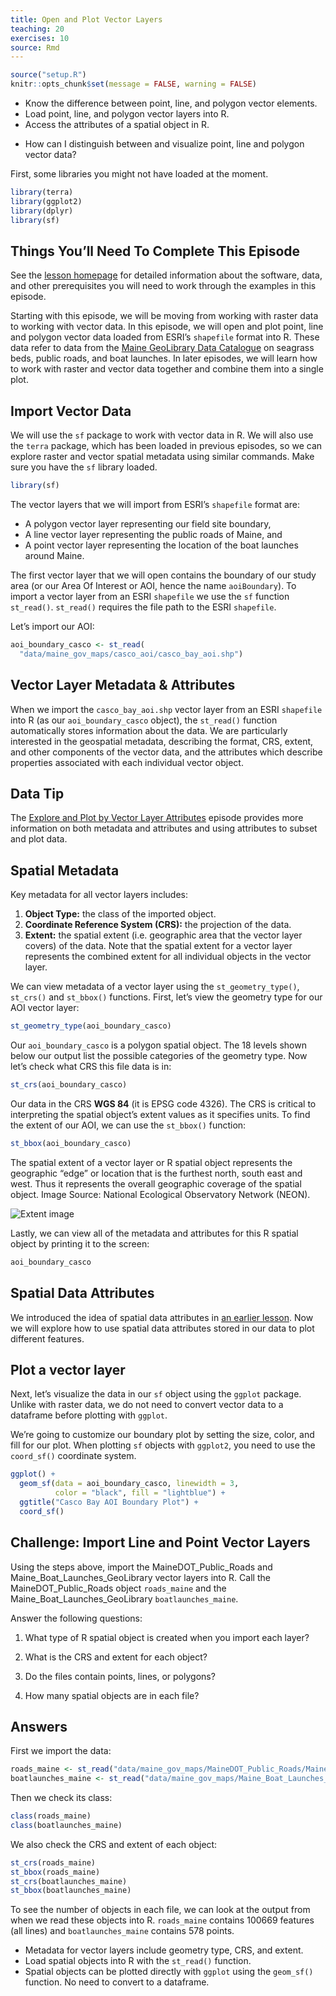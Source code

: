```yaml
---
title: Open and Plot Vector Layers
teaching: 20
exercises: 10
source: Rmd
---
```


```r
source("setup.R")
knitr::opts_chunk$set(message = FALSE, warning = FALSE)
```

::::::::::::::::::::::::::::::::::::::: objectives

- Know the difference between point, line, and polygon vector elements.
- Load point, line, and polygon vector layers into R.
- Access the attributes of a spatial object in R.

::::::::::::::::::::::::::::::::::::::::::::::::::

:::::::::::::::::::::::::::::::::::::::: questions

- How can I distinguish between and visualize point, line and polygon vector data?

::::::::::::::::::::::::::::::::::::::::::::::::::

First, some libraries you might not have loaded at the moment. 

```r
library(terra)
library(ggplot2)
library(dplyr)
library(sf)
```

::::::::::::::::::::::::::::::::::::::::::  prereq

## Things You'll Need To Complete This Episode

See the [lesson homepage](.) for detailed information about the software, data,
and other prerequisites you will need to work through the examples in this
episode.


::::::::::::::::::::::::::::::::::::::::::::::::::

Starting with this episode, we will be moving from working with raster data to
working with vector data. In this episode, we will open and plot point, line
and polygon vector data loaded from ESRI's `shapefile` format into R. These data refer to data from the [Maine GeoLibrary Data Catalogue](https://www.maine.gov/geolib/catalog.html) on seagrass beds, public roads, and boat launches. In later episodes, we
will learn how to work with raster and vector data together and combine them
into a single plot.

## Import Vector Data

We will use the `sf` package to work with vector data in R. We will also use
the `terra` package, which has been loaded in previous episodes, so we can
explore raster and vector spatial metadata using similar commands. Make sure
you have the `sf` library loaded.

```r
library(sf)
```

The vector layers that we will import from ESRI's `shapefile` format are:

- A polygon vector layer representing our field site boundary,
- A line vector layer representing the public roads of Maine, and
- A point vector layer representing the location of the boat launches around Maine.

The first vector layer that we will open contains the boundary of our study area
(or our Area Of Interest or AOI, hence the name `aoiBoundary`). To import
a vector layer from an ESRI `shapefile` we use the `sf` function `st_read()`. `st_read()`
requires the file path to the ESRI `shapefile`.

Let's import our AOI:

```r
aoi_boundary_casco <- st_read(
  "data/maine_gov_maps/casco_aoi/casco_bay_aoi.shp")
```

## Vector Layer Metadata \& Attributes

When we import the `casco_bay_aoi.shp` vector layer from an ESRI `shapefile` into R (as our
`aoi_boundary_casco` object), the `st_read()` function automatically stores
information about the data. We are particularly interested in the geospatial
metadata, describing the format, CRS, extent, and other components of the
vector data, and the attributes which describe properties associated with each
individual vector object.

:::::::::::::::::::::::::::::::::::::::::  callout

## Data Tip

The [Explore and Plot by Vector Layer Attributes](07-vector-shapefile-attributes-in-r/)
episode provides more information on both metadata and attributes
and using attributes to subset and plot data.


::::::::::::::::::::::::::::::::::::::::::::::::::

## Spatial Metadata

Key metadata for all vector layers includes:

1. **Object Type:** the class of the imported object.
2. **Coordinate Reference System (CRS):** the projection of the data.
3. **Extent:** the spatial extent (i.e. geographic area that the vector layer
   covers) of the data. Note that the spatial extent for a vector layer
   represents the combined extent for all individual objects in the vector layer.

We can view metadata of a vector layer using the `st_geometry_type()`, `st_crs()` and
`st_bbox()` functions. First, let's view the geometry type for our AOI
vector layer:

```r
st_geometry_type(aoi_boundary_casco)
```

Our `aoi_boundary_casco` is a polygon spatial object. The 18 levels shown below our
output list the possible categories of the geometry type. Now let's check what
CRS this file data is in:

```r
st_crs(aoi_boundary_casco)
```

Our data in the CRS **WGS 84** (it is EPSG code 4326). The CRS is critical to interpreting the spatial object's extent values as it specifies units. To find the extent of our AOI, we can use the `st_bbox()` function:

```r
st_bbox(aoi_boundary_casco)
```

The spatial extent of a vector layer or R spatial object represents the geographic
"edge" or location that is the furthest north, south east and west. Thus it
represents the overall geographic coverage of the spatial object. Image Source:
National Ecological Observatory Network (NEON).

![](fig/dc-spatial-vector/spatial_extent.png){alt='Extent image'}

Lastly, we can view all of the metadata and attributes for this R spatial
object by printing it to the screen:

```r
aoi_boundary_casco
```

## Spatial Data Attributes

We introduced the idea of spatial data attributes in
[an earlier lesson](https://cobalt-casco.github.io/organization-geospatial/02-intro-vector-data).
Now we will explore how to use spatial data attributes stored in our data to
plot different features.

## Plot a vector layer

Next, let's visualize the data in our `sf` object using the `ggplot` package.
Unlike with raster data, we do not need to convert vector data to a dataframe
before plotting with `ggplot`.

We're going to customize our boundary plot by setting the size, color, and fill
for our plot. When plotting `sf` objects with `ggplot2`, you need to use the
`coord_sf()` coordinate system.

```r
ggplot() +
  geom_sf(data = aoi_boundary_casco, linewidth = 3, 
          color = "black", fill = "lightblue") +
  ggtitle("Casco Bay AOI Boundary Plot") +
  coord_sf()
```

:::::::::::::::::::::::::::::::::::::::  challenge

## Challenge: Import Line and Point Vector Layers

Using the steps above, import the MaineDOT_Public_Roads and Maine_Boat_Launches_GeoLibrary vector layers into
R. Call the MaineDOT_Public_Roads object `roads_maine` and the Maine_Boat_Launches_GeoLibrary
`boatlaunches_maine`.

Answer the following questions:

1. What type of R spatial object is created when you import each layer?

2. What is the CRS and extent for each object?

3. Do the files contain points, lines, or polygons?

4. How many spatial objects are in each file?

:::::::::::::::  solution

## Answers

First we import the data:

```r
roads_maine <- st_read("data/maine_gov_maps/MaineDOT_Public_Roads/MaineDOT_Public_Roads.shp")
boatlaunches_maine <- st_read("data/maine_gov_maps/Maine_Boat_Launches_GeoLibrary/Maine_Boat_Launches_GeoLibrary.shp")
```

Then we check its class:

```r
class(roads_maine)
class(boatlaunches_maine)
```

We also check the CRS and extent of each object:

```r
st_crs(roads_maine)
st_bbox(roads_maine)
st_crs(boatlaunches_maine)
st_bbox(boatlaunches_maine)
```

To see the number of objects in each file, we can look at the output from when
we read these objects into R. `roads_maine` contains 100669 features (all lines) and
`boatlaunches_maine` contains 578 points.



:::::::::::::::::::::::::

::::::::::::::::::::::::::::::::::::::::::::::::::



:::::::::::::::::::::::::::::::::::::::: keypoints

- Metadata for vector layers include geometry type, CRS, and extent.
- Load spatial objects into R with the `st_read()` function.
- Spatial objects can be plotted directly with `ggplot` using the `geom_sf()`
  function. No need to convert to a dataframe.

::::::::::::::::::::::::::::::::::::::::::::::::::


